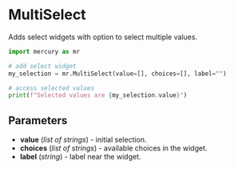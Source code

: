 # MultiSelect

Adds select widgets with option to select multiple values.

```python
import mercury as mr

# add select widget
my_selection = mr.MultiSelect(value=[], choices=[], label="")

# access selected values
print(f"Selected values are {my_selection.value}")
```

## Parameters

- **value** (_list of strings_) - initial selection.
- **choices** (_list of strings_) - available choices in the widget.
- **label** (_string_) - label near the widget.